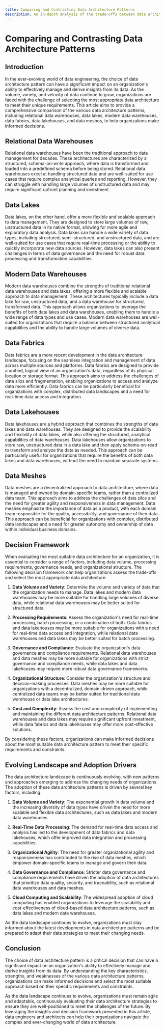 ```yaml
---
title: Comparing and Contrasting Data Architecture Patterns
description: An in-depth analysis of the trade-offs between data architecture styles
---
```


# Comparing and Contrasting Data Architecture Patterns

## Introduction

In the ever-evolving world of data engineering, the choice of data architecture pattern can have a significant impact on an organization's ability to effectively manage and derive insights from its data. As the volume, variety, and velocity of data continue to grow, organizations are faced with the challenge of selecting the most appropriate data architecture to meet their unique requirements. This article aims to provide a comprehensive comparison of the various data architecture patterns, including relational data warehouses, data lakes, modern data warehouses, data fabrics, data lakehouses, and data meshes, to help organizations make informed decisions.

## Relational Data Warehouses

Relational data warehouses have been the traditional approach to data management for decades. These architectures are characterized by a structured, schema-on-write approach, where data is transformed and loaded into a predefined schema before being stored. Relational data warehouses excel at handling structured data and are well-suited for use cases that require complex analytical queries and reporting. However, they can struggle with handling large volumes of unstructured data and may require significant upfront planning and investment.

## Data Lakes

Data lakes, on the other hand, offer a more flexible and scalable approach to data management. They are designed to store large volumes of raw, unstructured data in its native format, allowing for more agile and exploratory data analysis. Data lakes can handle a wide variety of data types, including structured, semi-structured, and unstructured data, and are well-suited for use cases that require real-time processing or the ability to quickly incorporate new data sources. However, data lakes can also present challenges in terms of data governance and the need for robust data processing and transformation capabilities.

## Modern Data Warehouses

Modern data warehouses combine the strengths of traditional relational data warehouses and data lakes, offering a more flexible and scalable approach to data management. These architectures typically include a data lake for raw, unstructured data, and a data warehouse for structured, transformed data. This approach allows organizations to leverage the benefits of both data lakes and data warehouses, enabling them to handle a wide range of data types and use cases. Modern data warehouses are well-suited for organizations that require a balance between structured analytical capabilities and the ability to handle large volumes of diverse data.

## Data Fabrics

Data fabrics are a more recent development in the data architecture landscape, focusing on the seamless integration and management of data across multiple sources and platforms. Data fabrics are designed to provide a unified, logical view of an organization's data, regardless of its physical location or storage format. This approach aims to address the challenges of data silos and fragmentation, enabling organizations to access and analyze data more efficiently. Data fabrics can be particularly beneficial for organizations with complex, distributed data landscapes and a need for real-time data access and integration.

## Data Lakehouses

Data lakehouses are a hybrid approach that combines the strengths of data lakes and data warehouses. They are designed to provide the scalability and flexibility of data lakes, while also offering the structured, analytical capabilities of data warehouses. Data lakehouses allow organizations to store raw, unstructured data in a data lake and then apply schema-on-read to transform and analyze the data as needed. This approach can be particularly useful for organizations that require the benefits of both data lakes and data warehouses, without the need to maintain separate systems.

## Data Meshes

Data meshes are a decentralized approach to data architecture, where data is managed and owned by domain-specific teams, rather than a centralized data team. This approach aims to address the challenges of data silos and the need for greater agility and responsiveness in data management. Data meshes emphasize the importance of data as a product, with each domain team responsible for the quality, accessibility, and governance of their data. This approach can be beneficial for organizations with complex, distributed data landscapes and a need for greater autonomy and ownership of data within individual business domains.

## Decision Framework

When evaluating the most suitable data architecture for an organization, it is essential to consider a range of factors, including data volume, processing requirements, governance needs, and organizational structure. The following decision framework can help organizations assess the trade-offs and select the most appropriate data architecture:

1. **Data Volume and Variety**: Determine the volume and variety of data that the organization needs to manage. Data lakes and modern data warehouses may be more suitable for handling large volumes of diverse data, while relational data warehouses may be better suited for structured data.

2. **Processing Requirements**: Assess the organization's need for real-time processing, batch processing, or a combination of both. Data fabrics and data lakehouses may be more suitable for organizations with a need for real-time data access and integration, while relational data warehouses and data lakes may be better suited for batch processing.

3. **Governance and Compliance**: Evaluate the organization's data governance and compliance requirements. Relational data warehouses and data meshes may be more suitable for organizations with strict governance and compliance needs, while data lakes and data lakehouses may require more robust data governance frameworks.

4. **Organizational Structure**: Consider the organization's structure and decision-making processes. Data meshes may be more suitable for organizations with a decentralized, domain-driven approach, while centralized data teams may be better suited for traditional data warehouse or data lake architectures.

5. **Cost and Complexity**: Assess the cost and complexity of implementing and maintaining the different data architecture patterns. Relational data warehouses and data lakes may require significant upfront investment, while data fabrics and data lakehouses may offer more cost-effective solutions.

By considering these factors, organizations can make informed decisions about the most suitable data architecture pattern to meet their specific requirements and constraints.

## Evolving Landscape and Adoption Drivers

The data architecture landscape is continuously evolving, with new patterns and approaches emerging to address the changing needs of organizations. The adoption of these data architecture patterns is driven by several key factors, including:

1. **Data Volume and Variety**: The exponential growth in data volume and the increasing diversity of data types have driven the need for more scalable and flexible data architectures, such as data lakes and modern data warehouses.

2. **Real-Time Data Processing**: The demand for real-time data access and analysis has led to the development of data fabrics and data lakehouses, which offer improved data integration and processing capabilities.

3. **Organizational Agility**: The need for greater organizational agility and responsiveness has contributed to the rise of data meshes, which empower domain-specific teams to manage and govern their data.

4. **Data Governance and Compliance**: Stricter data governance and compliance requirements have driven the adoption of data architectures that prioritize data quality, security, and traceability, such as relational data warehouses and data meshes.

5. **Cloud Computing and Scalability**: The widespread adoption of cloud computing has enabled organizations to leverage the scalability and cost-effectiveness of cloud-based data architecture patterns, such as data lakes and modern data warehouses.

As the data landscape continues to evolve, organizations must stay informed about the latest developments in data architecture patterns and be prepared to adapt their data strategies to meet their changing needs.

## Conclusion

The choice of data architecture pattern is a critical decision that can have a significant impact on an organization's ability to effectively manage and derive insights from its data. By understanding the key characteristics, strengths, and weaknesses of the various data architecture patterns, organizations can make informed decisions and select the most suitable approach based on their specific requirements and constraints.

As the data landscape continues to evolve, organizations must remain agile and adaptable, continuously evaluating their data architecture strategies to ensure they are well-positioned to meet the challenges of the future. By leveraging the insights and decision framework presented in this article, data engineers and architects can help their organizations navigate the complex and ever-changing world of data architecture.